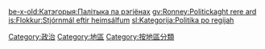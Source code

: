 {{Commonscat|Politics by region}}

[[Category:政治|Category:政治]]
[[Category:地區|Category:地區]]
[[Category:按地區分類|Category:按地區分類]]

[[be-x-old:Катэгорыя:Палітыка_па_рэгіёнах|be-x-old:Катэгорыя:Палітыка па рэгіёнах]]
[[gv:Ronney:Politickaght_rere_ard|gv:Ronney:Politickaght rere ard]]
[[is:Flokkur:Stjórnmál_eftir_heimsálfum|is:Flokkur:Stjórnmál eftir heimsálfum]]
[[sl:Kategorija:Politika_po_regijah|sl:Kategorija:Politika po regijah]]